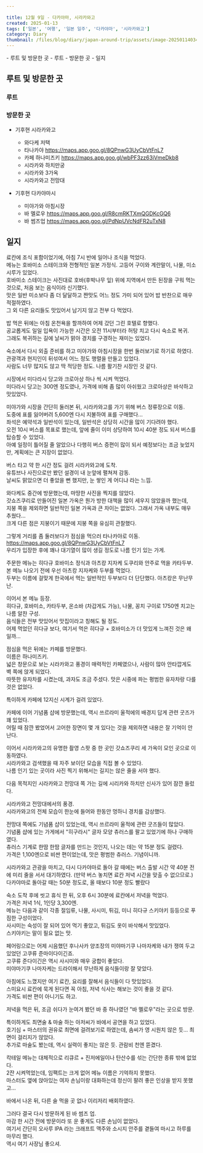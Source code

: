 ```yaml
---  
  
title: 12월 9일 - 다카야마, 시라카와고  
created: 2025-01-13  
tags: ['일본', '여행', '일본 일주', '다카야마', '시라카와고']  
category: Diary  
thumbnail: /files/blog/diary/japan-around-trip/assets/image-20250114034819527.png  
---  
```

  
  
<TableOfContents>  
- 루트 및 방문한 곳  
  - 루트  
  - 방문한 곳  
- 일지  
</TableOfContents>  
  
## 루트 및 방문한 곳  
  
### 루트  
  
<ImageLoader src="/files/blog/diary/japan-around-trip/assets/image-20250113070911573.png" alt="image-20250113070911573" />  
  
### 방문한 곳  
  
- 기후현 시라카와고  
  - 와다케 저택  
  - 타나카야 https://maps.app.goo.gl/8QPnwG3UyCbVtFnL7  
  - 카페 하나미즈키 https://maps.app.goo.gl/wbPF3zz63iVmeDkb8  
  - 시라카와 하치만궁  
  - 시라카와 3가옥  
  - 시라카와고 전망대  
  
- 기후현 다카야마시  
  - 미야가와 아침시장  
  - 바 멜로우 https://maps.app.goo.gl/R8cmRKTXmQGDKcGQ6  
  - 바 썸즈업 https://maps.app.goo.gl/PdNpUVcNdFR2uTxN8  
  
  
## 일지  
  
료칸에 조식 포함이었기에, 아침 7시 반에 일어나 조식을 먹었다.  
메뉴는 호바미소 스테이크와 전형적인 일본 가정식. 고등어 구이와 계란말이, 나물, 미소시루가 있었다.  
호바미소 스테이크는 사진대로 호바(후박나무 잎) 위에 지역에서 만든 된장을 구워 먹는 것으로, 처음 보는 음식이라 신기했다.  
맛은 일반 미소보다 좀 더 달달하고 짠맛도 어느 정도 가미 되어 있어 밥 반찬으로 매우 적절하였다.  
그 외 다른 요리들도 맛있어서 남기지 않고 전부 다 먹었다.  
  
<ImageLoader src="/files/blog/diary/japan-around-trip/assets/image-20250114030922370.png" alt="image-20250114030922370" />  
  
<ImageLoader src="/files/blog/diary/japan-around-trip/assets/image-20250114030941344.png" alt="image-20250114030941344" />  
  
밥 먹은 뒤에는 아침 온천욕을 할까하여 어제 갔던 그린 호텔로 향했다.  
공교롭게도 일일 입욕이 가능한 시간은 오전 11시부터라 허탕 치고 다시 숙소로 복귀.  
그래도 복귀하는 길에 날씨가 맑아 경치를 구경하는 재미는 있었다.  
  
<ImageLoader src="/files/blog/diary/japan-around-trip/assets/image-20250114031627444.png" alt="image-20250114031627444" />  
  
숙소에서 다시 외출 준비를 하고 미야가와 아침시장을 한번 둘러보기로 하기로 하였다.  
관광객과 현지인이 뒤섞여서 어느 정도 행렬을 만들고 있었다.  
사람도 너무 많지도 않고 딱 적당한 정도. 나름 활기찬 시장인 것 같다.  
  
<ImageLoader src="/files/blog/diary/japan-around-trip/assets/image-20250114031749337.png" alt="image-20250114031749337" />  
  
<ImageLoader src="/files/blog/diary/japan-around-trip/assets/image-20250114032024100.png" alt="image-20250114032024100" />  
  
시장에서 미다라시 당고와 크로아상 하나 씩 시켜 먹었다.  
미다라시 당고는 300엔 정도였나, 가격에 비해 좀 많이 아쉬웠고 크로아상은 바삭하고 맛있었다.  
  
<ImageLoader src="/files/blog/diary/japan-around-trip/assets/image-20250114031807001.png" alt="image-20250114031807001" />  
  
<ImageLoader src="/files/blog/diary/japan-around-trip/assets/image-20250114031823729.png" alt="image-20250114031823729" />  
  
미야가와 시장을 간단히 둘러본 뒤, 시라카와고를 가기 위해 버스 정류장으로 이동.  
도중에 표를 잃어버려 5,600엔 다시 지불하여 표를 구매했다...  
좌석은 예약석과 일반석이 있는데, 일반석은 상당히 시간을 많이 기다려야 했다.  
오전 10시 버스를 목표로 했는데, 앞에 줄이 이미 상당하여 10시 40분 정도 되서 버스를 탑승할 수 있었다.  
아예 일정이 틀어질 줄 알았으나 다행히 버스 증편이 많이 되서 예정보다는 조금 늦었지만, 계획에는 큰 지장이 없었다.  
  
버스 타고 약 한 시간 정도 걸려 시라카와고에 도착.  
유튜브나 사진으로만 봤던 설경이 내 눈앞에 펼쳐져 감동.  
날씨도 맑았으면 더 좋았을 뻔 했지만, 눈 쌓인 게 어디냐 라는 느낌.  
  
<ImageLoader src="/files/blog/diary/japan-around-trip/assets/image-20250114032754349.png" alt="image-20250114032754349" />  
  
<ImageLoader src="/files/blog/diary/japan-around-trip/assets/image-20250114032854130.png" alt="image-20250114032854130" />  
  
<ImageLoader src="/files/blog/diary/japan-around-trip/assets/image-20250114033005899.png" alt="image-20250114033005899" />  
  
와다케도 중간에 방문했는데, 마땅한 사진을 찍지를 않았다.  
갓쇼즈쿠리로 만들어진 일본 가옥은 뭔가 방한 대책을 많이 세우지 않았을까 했는데,  
지붕 쪽을 제외하면 일반적인 일본 가옥과 큰 차이는 없었다. 그래서 가옥 내부도 매우 추웠다...  
크게 다른 점은 지붕이기 때문에 지붕 쪽을 유심히 관찰했다.  
  
<ImageLoader src="/files/blog/diary/japan-around-trip/assets/image-20250114033259476.png" alt="image-20250114033259476" />  
  
<ImageLoader src="/files/blog/diary/japan-around-trip/assets/image-20250114033434264.png" alt="image-20250114033434264" />  
  
그렇게 거리를 좀 둘러보다가 점심을 먹으러 타나카야로 이동.  
 https://maps.app.goo.gl/8QPnwG3UyCbVtFnL7  
우리가 입장한 후에 꽤나 대기열이 많이 생길 정도로 나름 인기 있는 가게.  
  
<ImageLoader src="/files/blog/diary/japan-around-trip/assets/image-20250114033827120.png" alt="image-20250114033827120" />  
  
주문한 메뉴는 히다규 호바미소 정식과 아츠캉 지자케 도쿠리와 안주로 먹을 카타두부.  
본 메뉴 나오기 전에 우선 아츠캉 지자케와 두부를 먹었다.  
두부는 이름에 걸맞게 한국에서 먹는 일반적인 두부보다 더 단단했다. 아츠캉은 무난무난.  
  
<ImageLoader src="/files/blog/diary/japan-around-trip/assets/image-20250114033947600.png" alt="image-20250114033947600" />  
  
이어서 본 메뉴 등장.  
히다규, 호바미소, 카타두부, 온소바 (차갑게도 가능), 나물, 꽁치 구이로 1750엔 치고는 나름 알찬 구성.  
음식들은 전부 맛있어서 맛집이라고 칭해도 될 정도.  
어제 먹었던 히다규 보다, 여기서 먹은 히다규 + 호바미소가 더 맛있게 느껴진 것은 왜 일까...  
  
<ImageLoader src="/files/blog/diary/japan-around-trip/assets/image-20250114033753272.png" alt="image-20250114033753272" />  
  
점심을 먹은 뒤에는 카페를 방문했다.  
이름은 하나미즈키.  
넓은 창문으로 보는 시라카와고 풍경이 매력적인 카페였으나, 사람이 많아 안타깝게도 벽 쪽에 앉게 되었다.  
따뜻한 유자차를 시켰는데, 과자도 조금 주셨다. 맛은 시중에 파는 평범한 유자차랑 다를 것은 없었다.  
  
<ImageLoader src="/files/blog/diary/japan-around-trip/assets/image-20250114034343978.png" alt="image-20250114034343978" />  
  
특이하게 카페에 12지신 시계가 걸려 있었다.  
  
<ImageLoader src="/files/blog/diary/japan-around-trip/assets/image-20250114034439525.png" alt="image-20250114034439525" />  
  
카페에 이어 기념품 샵에 방문했는데, 역시 쓰르라미 울적에의 배경지 답게 관련 굿즈가 꽤 있었다.  
어릴 때 잠깐 봤었어서 고어한 장면이 몇 개 있다는 것을 제외하면 내용은 잘 기억이 안난다.  
  
<ImageLoader src="/files/blog/diary/japan-around-trip/assets/image-20250114034607776.png" alt="image-20250114034607776" />  
  
<ImageLoader src="/files/blog/diary/japan-around-trip/assets/image-20250114034619706.png" alt="image-20250114034619706" />  
  
<ImageLoader src="/files/blog/diary/japan-around-trip/assets/image-20250114034757584.png" alt="image-20250114034757584" />  
  
이어서 시라카와고의 유명한 촬영 스팟 중 한 곳인 갓쇼즈쿠리 세 가옥이 모인 곳으로 이동하였다.  
시라카와고 검색했을 때 자주 보이던 모습을 직접 볼 수 있었다.  
나름 인기 있는 곳이라 사진 찍기 위해서는 길지는 않은 줄을 서야 했다.  
  
<ImageLoader src="/files/blog/diary/japan-around-trip/assets/image-20250114034856045.png" alt="image-20250114034856045" />  
  
<ImageLoader src="/files/blog/diary/japan-around-trip/assets/image-20250114034819527.png" alt="image-20250114034819527" />  
  
다음 목적지인 시라카와고 전망대 쪽 가는 길에 시리카와 하치만 신사가 있어 잠깐 들렀다.  
  
<ImageLoader src="/files/blog/diary/japan-around-trip/assets/image-20250114035149486.png" alt="image-20250114035149486" />  
  
<ImageLoader src="/files/blog/diary/japan-around-trip/assets/image-20250114035249055.png" alt="image-20250114035249055" />  
  
<ImageLoader src="/files/blog/diary/japan-around-trip/assets/image-20250114035228944.png" alt="image-20250114035228944" />  
  
시라카와고 전망대에서의 풍경.  
시라카와고의 전체 모습이 한눈에 들어와 한동안 멍하니 경치를 감상했다.  
  
<ImageLoader src="/files/blog/diary/japan-around-trip/assets/image-20250114035429527.png" alt="image-20250114035429527" />  
  
전망대 쪽에도 기념품 샵이 있었는데, 역시 쓰르라미 울적에 관련 굿즈들이 많았다.  
기념품 샵에 있는 가게에서 "히구라시" 글자 모양 츄러스를 팔고 있었기에 하나 구매하였다.  
츄러스 기계로 한땀 한땀 글자를 만드는 것인지, 나오는 데는 약 15분 정도 걸렸다.  
가격은 1,100엔으로 비싼 편이었는데, 맛은 평범한 츄러스. 기념이니까.  
  
<ImageLoader src="/files/blog/diary/japan-around-trip/assets/image-20250114035451321.png" alt="image-20250114035451321" />  
  
<ImageLoader src="/files/blog/diary/japan-around-trip/assets/image-20250114035514497.png" alt="image-20250114035514497" />  
  
시라카와고 관광을 마치고, 다시 다카야마로 돌아 갈 때에는 버스 출발 시간 약 40분 전에 미리 줄을 서서 대기하였다. (만약 버스 놓치면 료칸 저녁 시간을 맞출 수 없으므로.)  
다카야마로 돌아갈 때는 50분 정도로, 올 때보다 10분 정도 빨랐다  
  
  
  
숙소 도착 후에 씻고 휴식 한 뒤, 오후 6시 30분에 료칸에서 저녁을 먹었다.  
가격은 저녁 1식, 1인당 3,300엔.  
메뉴는 다음과 같이 각종 절임류, 나물, 사시미, 튀김, 미니 히다규 스키야키 등등으로 푸짐한 구성이었다.  
사시미는 숙성이 잘 되어 있어 먹기 좋았고, 튀김도 옷이 바삭해서 맛있었다.  
스키야키는 말이 필요 없는 맛.  
  
페어링으로는 어제 시음했던 후나사카 양조장의 미야마기쿠 나마자케와 내가 쟁여 두고 있었던 고쿠류 준마이다이긴죠.  
고쿠류 준다이긴은 역시 사시미와 매우 궁합이 좋았다.  
미야마기쿠 나마자케는 드라이해서 무난하게 음식들이랑 잘 맞았다.  
  
아침에도 느꼈지만 여기 료칸, 요리를 잘해서 음식들이 다 맛있었다.  
스미요시 료칸에 묵게 된다면 꼭 아침, 저녁 식사는 해보는 것이 좋을 것 같다.  
가격도 비싼 편이 아니기도 하고.  
  
<ImageLoader src="/files/blog/diary/japan-around-trip/assets/image-20250114035652934.png" alt="image-20250114035652934" />  
  
<ImageLoader src="/files/blog/diary/japan-around-trip/assets/image-20250114035639195.png" alt="image-20250114035639195" />  
  
<ImageLoader src="/files/blog/diary/japan-around-trip/assets/image-20250114035611570.png" alt="image-20250114035611570" />  
  
저녁을 먹은 뒤, 조금 쉬다가 눈여겨 봤던 바 중 하나였던 "바 멜로우"라는 곳으로 방문.  
  
특이하게도 최면술 & 마술 하는 아저씨가 바에서 공연을 하고 있었다.  
호기심 + 마스터의 권유로 최면에 걸려보기로 하였는데, 솜씨가 영 시원치 않은 듯... 최면이 걸리지가 않았다.  
추가로 마술도 봤는데, 역시 실력이 좋지는 않은 듯. 관람비 천엔 뜯겼다.  
  
칵테일 메뉴는 대체적으로 리큐르 + 진저에일이나 탄산수를 섞는 간단한 종류 밖에 없었다.  
2잔 시켜먹었는데, 임팩트는 크게 없어 메뉴 이름은 기억하지 못했다.  
마스터도 옆에 앉아있는 여자 손님이랑 대화하는데 정신이 팔려 좋은 인상을 받지 못했고...  
  
<ImageLoader src="/files/blog/diary/japan-around-trip/assets/image-20250114035714735.png" alt="image-20250114035714735" />  
  
바에서 나온 뒤, 다른 술 먹을 곳 없나 이리저리 배회하였다.  
  
<ImageLoader src="/files/blog/diary/japan-around-trip/assets/image-20250114035730258.png" alt="image-20250114035730258" />  
  
그러다 결국 다시 방문하게 된 바 썸즈 업.  
마감 한 시간 전에 방문이라 또 운 좋게도 다른 손님이 없었다.  
여기서 간단히 오사루 IPA 라는 크래프트 맥주와 소시지 안주를 곁들여 마시고 하루를 마무리 했다.  
역시 여기 사장님 좋으셔.  
  
<ImageLoader src="/files/blog/diary/japan-around-trip/assets/image-20250114035739519.png" alt="image-20250114035739519" />  
  
  
  